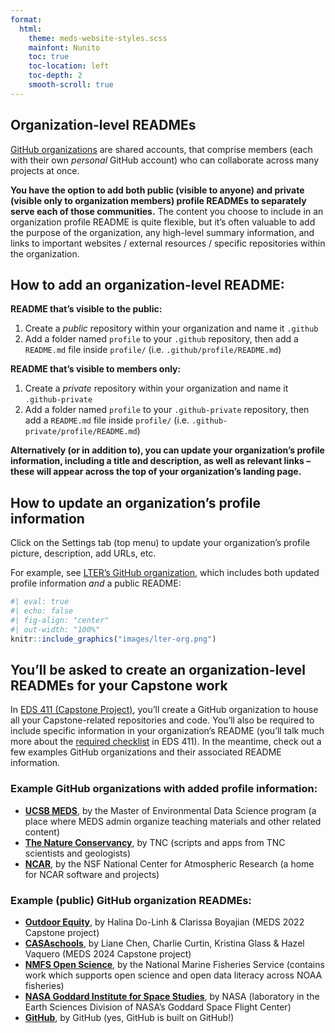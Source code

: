 ```yaml
---
format: 
  html:
    theme: meds-website-styles.scss
    mainfont: Nunito
    toc: true
    toc-location: left
    toc-depth: 2
    smooth-scroll: true
---
```


## Organization-level READMEs

[GitHub organizations](https://docs.github.com/en/organizations/collaborating-with-groups-in-organizations/about-organizations) are shared accounts, that comprise members (each with their own *personal* GitHub account) who can collaborate across many projects at once. 

**You have the option to add both public (visible to anyone) and private (visible only to organization members) profile READMEs to separately serve each of those communities.** The content you choose to include in an organization profile README is quite flexible, but it's often valuable to add the purpose of the organization, any high-level summary information, and links to important websites / external resources / specific repositories within the organization.

::: {.callout-tip collapse=true}
## How to add an organization-level README:

**README that's visible to the public:**

1. Create a *public* repository within your organization and name it `.github`
2. Add a folder named `profile` to your `.github` repository, then add a `README.md` file inside `profile/` (i.e. `.github/profile/README.md`)

**README that's visible to members only:**

1. Create a *private* repository within your organization and name it `.github-private`
2. Add a folder named `profile` to your `.github-private` repository, then add a `README.md` file inside `profile/` (i.e. `.github-private/profile/README.md`)
:::

**Alternatively (or in addition to), you can update your organization's profile information, including a title and description, as well as relevant links -- these will appear across the top of your organization's landing page.** 

::: {.callout-tip collapse=true}
## How to update an organization's profile information

Click on the Settings tab (top menu) to update your organization's profile picture, description, add URLs, etc.
:::

For example, see [LTER's GitHub organization](https://github.com/lter), which includes both updated profile information *and* a public README:

```r
#| eval: true
#| echo: false
#| fig-align: "center"
#| out-width: "100%"
knitr::include_graphics("images/lter-org.png")
```

::: {.callout-note}
## You'll be asked to create an organization-level READMEs for your Capstone work
In [EDS 411 (Capstone Project)](https://bren.ucsb.edu/courses/eds-411b), you'll create a GitHub organization to house all your Capstone-related repositories and code. You'll also be required to include specific information in your organization's README (you'll talk much more about the [required checklist](https://docs.google.com/document/d/10d9-h8UBC1JwZ08MdxI-WJhxfc7DnUolXjgBV1N-pJA/edit) in EDS 411). In the meantime, check out a few examples GitHub organizations and their associated README information.
:::

### Example GitHub organizations with added profile information:

- **[UCSB MEDS](https://github.com/UCSB-MEDS)**, by the Master of Environmental Data Science program (a place where MEDS admin organize teaching materials and other related content)
- **[The Nature Conservancy](https://github.com/thenatureconservancy)**, by TNC (scripts and apps from TNC scientists and geologists)
- **[NCAR](https://github.com/NCAR)**, by the NSF National Center for Atmospheric Research (a home for NCAR software and projects)

### Example (public) GitHub organization READMEs:

- **[Outdoor Equity](https://github.com/outdoor-equity)**, by Halina Do-Linh & Clarissa Boyajian (MEDS 2022 Capstone project) 
- **[CASAschools](https://github.com/CASAschools)**, by Liane Chen, Charlie Curtin, Kristina Glass & Hazel Vaquero (MEDS 2024 Capstone project)
- **[NMFS Open Science](https://github.com/nmfs-opensci)**, by the National Marine Fisheries Service (contains work which supports open science and open data literacy across NOAA fisheries)
- **[NASA Goddard Institute for Space Studies](https://github.com/NASA-GISS)**, by NASA (laboratory in the Earth Sciences Division of NASA’s Goddard Space Flight Center)
- **[GitHub](https://github.com/github)**, by GitHub (yes, GitHub is built on GitHub!)